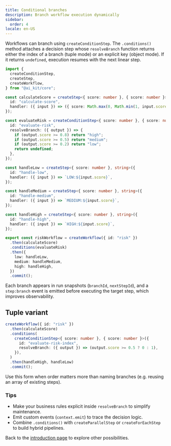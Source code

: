 ```yaml
---
title: Conditional branches
description: Branch workflow execution dynamically
sidebar:
  order: 4
locale: en-US
---
```


Workflows can branch using `createConditionStep`. The `.conditions()` method attaches a decision step whose `resolveBranch` function returns either the index of a branch (tuple mode) or an explicit key (object mode). If it returns `undefined`, execution resumes with the next linear step.

```ts
import {
  createConditionStep,
  createStep,
  createWorkflow,
} from "@ai_kit/core";

const calculateScore = createStep<{ score: number }, { score: number }>({
  id: "calculate-score",
  handler: ({ input }) => ({ score: Math.max(0, Math.min(1, input.score)) }),
});

const evaluateRisk = createConditionStep<{ score: number }, { score: number }>({
  id: "evaluate-risk",
  resolveBranch: ({ output }) => {
    if (output.score >= 0.8) return "high";
    if (output.score >= 0.5) return "medium";
    if (output.score >= 0.2) return "low";
    return undefined;
  },
});

const handleLow = createStep<{ score: number }, string>({
  id: "handle-low",
  handler: ({ input }) => `LOW:${input.score}`,
});

const handleMedium = createStep<{ score: number }, string>({
  id: "handle-medium",
  handler: ({ input }) => `MEDIUM:${input.score}`,
});

const handleHigh = createStep<{ score: number }, string>({
  id: "handle-high",
  handler: ({ input }) => `HIGH:${input.score}`,
});

export const riskWorkflow = createWorkflow({ id: "risk" })
  .then(calculateScore)
  .conditions(evaluateRisk)
  .then({
    low: handleLow,
    medium: handleMedium,
    high: handleHigh,
  })
  .commit();
```

Each branch appears in run snapshots (`branchId`, `nextStepId`), and a `step:branch` event is emitted before executing the target step, which improves observability.

## Tuple variant

```ts
createWorkflow({ id: "risk" })
  .then(calculateScore)
  .conditions(
    createConditionStep<{ score: number }, { score: number }>({
      id: "evaluate-risk-index",
      resolveBranch: ({ output }) => (output.score >= 0.5 ? 0 : 1),
    }),
  )
  .then(handleHigh, handleLow)
  .commit();
```

Use this form when order matters more than naming branches (e.g. reusing an array of existing steps).

### Tips

- Make your business rules explicit inside `resolveBranch` to simplify maintenance.
- Emit custom events (`context.emit`) to trace the decision logic.
- Combine `.conditions()` with `createParallelStep` or `createForEachStep` to build hybrid pipelines.

Back to the [introduction page](./) to explore other possibilities.
